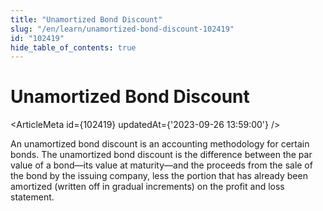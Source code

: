 ```yaml
---
title: "Unamortized Bond Discount"
slug: "/en/learn/unamortized-bond-discount-102419"
id: "102419"
hide_table_of_contents: true
---
```



# Unamortized Bond Discount

<ArticleMeta id={102419} updatedAt={'2023-09-26 13:59:00'} />
<div className='border-solid border-b border-t-0 my-4 border-[var(--ifm-color-gray-300)]' />

An unamortized bond discount is an accounting methodology for certain bonds. The unamortized bond discount is the difference between the par value of a bond—its value at maturity—and the proceeds from the sale of the bond by the issuing company, less the portion that has already been amortized (written off in gradual increments) on the profit and loss statement.
